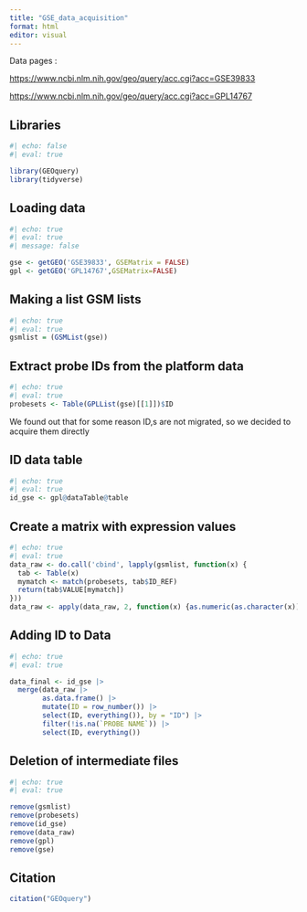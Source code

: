 ```yaml
---
title: "GSE_data_acquisition"
format: html
editor: visual
---
```


Data pages :

<https://www.ncbi.nlm.nih.gov/geo/query/acc.cgi?acc=GSE39833>

<https://www.ncbi.nlm.nih.gov/geo/query/acc.cgi?acc=GPL14767>

## Libraries

```r
#| echo: false
#| eval: true

library(GEOquery)
library(tidyverse)
```

## Loading data

```r
#| echo: true
#| eval: true
#| message: false

gse <- getGEO('GSE39833', GSEMatrix = FALSE)
gpl <- getGEO('GPL14767',GSEMatrix=FALSE)
```

## Making a list GSM lists

```r
#| echo: true
#| eval: true
gsmlist = (GSMList(gse))
```

## Extract probe IDs from the platform data

```r
#| echo: true
#| eval: true
probesets <- Table(GPLList(gse)[[1]])$ID
```

We found out that for some reason ID,s are not migrated, so we decided to acquire them directly

## ID data table

```r
#| echo: true 
#| eval: true  
id_gse <- gpl@dataTable@table
```

## Create a matrix with expression values

```r
#| echo: true
#| eval: true
data_raw <- do.call('cbind', lapply(gsmlist, function(x) {
  tab <- Table(x)
  mymatch <- match(probesets, tab$ID_REF)
  return(tab$VALUE[mymatch])
}))
data_raw <- apply(data_raw, 2, function(x) {as.numeric(as.character(x))})
```

## Adding ID to Data

```r
#| echo: true
#| eval: true 

data_final <- id_gse |>
  merge(data_raw |> 
        as.data.frame() |> 
        mutate(ID = row_number()) |> 
        select(ID, everything()), by = "ID") |>
        filter(!is.na(`PROBE NAME`)) |>
        select(ID, everything())


```

## Deletion of intermediate files

```r
#| echo: true
#| eval: true

remove(gsmlist)
remove(probesets)
remove(id_gse)
remove(data_raw)
remove(gpl)
remove(gse)
```

## Citation

```r
citation("GEOquery")
```